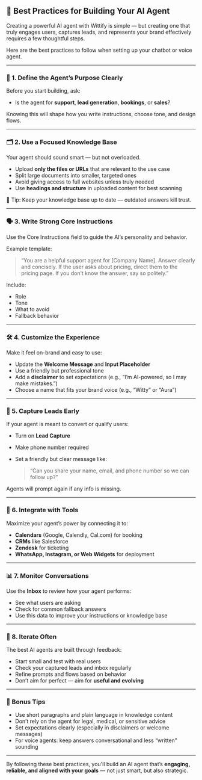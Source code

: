 ## 🌟 Best Practices for Building Your AI Agent

Creating a powerful AI agent with Wittify is simple — but creating one that truly engages users, captures leads, and represents your brand effectively requires a few thoughtful steps.

Here are the best practices to follow when setting up your chatbot or voice agent.

---

### 🧠 1. Define the Agent’s Purpose Clearly

Before you start building, ask:

* Is the agent for **support**, **lead generation**, **bookings**, or **sales**?

Knowing this will shape how you write instructions, choose tone, and design flows.

---

### 🗂 2. Use a Focused Knowledge Base

Your agent should sound smart — but not overloaded.

* Upload **only the files or URLs** that are relevant to the use case
* Split large documents into smaller, targeted ones
* Avoid giving access to full websites unless truly needed
* Use **headings and structure** in uploaded content for best scanning

📌 Tip: Keep your knowledge base up to date — outdated answers kill trust.

---

### 🗣 3. Write Strong Core Instructions

Use the Core Instructions field to guide the AI’s personality and behavior.

Example template:

> “You are a helpful support agent for \[Company Name]. Answer clearly and concisely. If the user asks about pricing, direct them to the pricing page. If you don’t know the answer, say so politely.”

Include:

* Role
* Tone
* What to avoid
* Fallback behavior

---

### 🛠 4. Customize the Experience

Make it feel on-brand and easy to use:

* Update the **Welcome Message** and **Input Placeholder**
* Use a friendly but professional tone
* Add a **disclaimer** to set expectations (e.g., “I’m AI-powered, so I may make mistakes.”)
* Choose a name that fits your brand voice (e.g., “Witty” or “Aura”)

---

### 🎯 5. Capture Leads Early

If your agent is meant to convert or qualify users:

* Turn on **Lead Capture**
* Make phone number required
* Set a friendly but clear message like:

  > “Can you share your name, email, and phone number so we can follow up?”

Agents will prompt again if any info is missing.

---

### 🤝 6. Integrate with Tools

Maximize your agent’s power by connecting it to:

* **Calendars** (Google, Calendly, Cal.com) for booking
* **CRMs** like Salesforce
* **Zendesk** for ticketing
* **WhatsApp, Instagram, or Web Widgets** for deployment

---

### 📊 7. Monitor Conversations

Use the **Inbox** to review how your agent performs:

* See what users are asking
* Check for common fallback answers
* Use this data to improve your instructions or knowledge base

---

### 🔁 8. Iterate Often

The best AI agents are built through feedback:

* Start small and test with real users
* Check your captured leads and inbox regularly
* Refine prompts and flows based on behavior
* Don’t aim for perfect — aim for **useful and evolving**

---

### 🧪 Bonus Tips

* Use short paragraphs and plain language in knowledge content
* Don’t rely on the agent for legal, medical, or sensitive advice
* Set expectations clearly (especially in disclaimers or welcome messages)
* For voice agents: keep answers conversational and less “written” sounding

---

By following these best practices, you'll build an AI agent that’s **engaging, reliable, and aligned with your goals** — not just smart, but also strategic.
